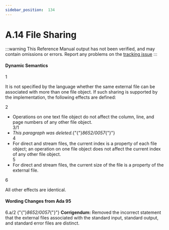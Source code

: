 ```yaml
---
sidebar_position:  134
---
```


# A.14 File Sharing

:::warning
This Reference Manual output has not been verified,
and may contain omissions or errors.
Report any problems on the [tracking issue](https://github.com/ada-lang-io/ada-lang-io/issues/20)
:::



#### Dynamic Semantics

<MarginText>1</MarginText>
<p>It is not specified by the language whether the same external file can be associated with more than one file object. If such sharing is supported by the implementation, the following effects are defined: <br /></p>

<MarginText>2</MarginText>
<ul>
<li>Operations on one text file object do not affect the column, line, and page numbers of any other file object.<br /></li>
<MarginText>3/1</MarginText>
<MarginInfo items={["AI95-00050-01"]} />
<li><em>This paragraph was deleted.</em>{"{"}<em>8652/0057</em>{"}"} <br /></li>
<MarginText>4</MarginText>
<li>For direct and stream files, the current index is a property of each file object; an operation on one file object does not affect the current index of any other file object.<br /></li>
<MarginText>5</MarginText>
<li>For direct and stream files, the current size of the file is a property of the external file. <br /></li>
</ul>
<MarginText>6</MarginText>
<p>All other effects are identical. <br /></p>

<AnnotatedOnly>

#### Wording Changes from Ada 95

</AnnotatedOnly>
<AnnotatedOnly>
<MarginText>6.a/2</MarginText>
<MarginInfo items={["AI95-00050-01"]} />
<Admonition type="aarm" aarm="note">
{"{"}<em>8652/0057</em>{"}"} <strong>Corrigendum:</strong> Removed the incorrect statement that the external files associated with the standard input, standard output, and standard error files are distinct. <br /></Admonition>
</AnnotatedOnly>

